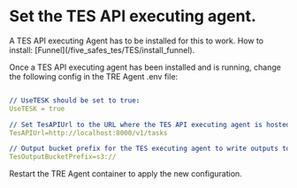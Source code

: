 
# Set the TES API executing agent.

<Callout type="info">
A TES API executing Agent has to be installed for this to work. How to install: [Funnel](/five_safes_tes/TES/install_funnel).
</Callout>

Once a TES API executing agent has been installed and is running, change the following config in the TRE Agent .env file:

```yaml copy filename=".env"

// UseTESK should be set to true:
UseTESK = true 

// Set TesAPIUrl to the URL where the TES API executing agent is hosted. e.g Funnel or TES-K:
TesAPIUrl=http://localhost:8000/v1/tasks 

// Output bucket prefix for the TES executing agent to write outputs to, default is s3 bucket prefix:
TesOutputBucketPrefix=s3:// 
```

<Callout type="info">
Restart the TRE Agent container to apply the new configuration.
</Callout>
